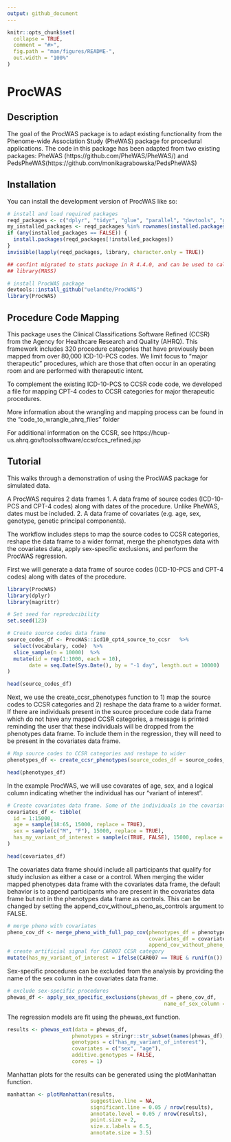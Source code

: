 ```yaml
---
output: github_document
---
```


<!-- README.md is generated from README.Rmd. Please edit that file -->

```r
knitr::opts_chunk$set(
  collapse = TRUE,
  comment = "#>",
  fig.path = "man/figures/README-",
  out.width = "100%"
)
```

# ProcWAS

<!-- badges: start -->
<!-- badges: end -->

## Description

The goal of the ProcWAS package is to adapt existing functionality from the Phenome-wide Association Study (PheWAS) package for procedural applications.
The code in this package has been adapted from two existing packages: PheWAS (https://github.com/PheWAS/PheWAS/) and PedsPheWAS(https://github.com/monikagrabowska/PedsPheWAS)


## Installation

You can install the development version of ProcWAS like so:

``` r
# install and load required packages 
reqd_packages <- c("dplyr", "tidyr", "glue", "parallel", "devtools", "ggplot2", "ggrepel", "devtools")
my_installed_packages <- reqd_packages %in% rownames(installed.packages())
if (any(installed_packages == FALSE)) {
  install.packages(reqd_packages[!installed_packages])
}
invisible(lapply(reqd_packages, library, character.only = TRUE))

## confint migrated to stats package in R 4.4.0, and can be used to calculate confidence intervals in ProcWAS. If using R < 4.4.0, must manually load MASS package
## library(MASS)

# install ProcWAS package
devtools::install_github("uelandte/ProcWAS")
library(ProcWAS)
```

## Procedure Code Mapping
This package uses the Clinical Classifications Software Refined (CCSR) from the Agency for Healthcare Research and Quality (AHRQ). This framework includes 320 procedure categories that have previously been mapped from over 80,000 ICD-10-PCS codes. We limit focus to "major therapeutic" procedures, which are those that often occur in an operating room and are performed with therapeutic intent.

To complement the existing ICD-10-PCS to CCSR code code, we developed a file for mapping CPT-4 codes to CCSR categories for major therapeutic procedures. 

More information about the wrangling and mapping process can be found in the "code_to_wrangle_ahrq_files" folder  

For additional information on the CCSR, see https://hcup-us.ahrq.gov/toolssoftware/ccsr/ccs_refined.jsp

## Tutorial

This walks through a demonstration of using the ProcWAS package for simulated data.

A ProcWAS requires 2 data frames
1. A data frame of source codes (ICD-10-PCS and CPT-4 codes) along with dates of the procedure. Unlike PheWAS, dates must be included.
2. A data frame of covariates (e.g. age, sex, genotype, genetic principal components).

The workflow includes steps to map the source codes to CCSR categories, reshape the data frame to a wider format, merge the phenotypes data with the covariates data, apply sex-specific exclusions, and perform the ProcWAS regression.

First we will generate a data frame of source codes (ICD-10-PCS and CPT-4 codes) along with dates of the procedure.

```r
library(ProcWAS)
library(dplyr)
library(magrittr)

# Set seed for reproducibility
set.seed(123)

# Create source codes data frame
source_codes_df <- ProcWAS::icd10_cpt4_source_to_ccsr   %>%
  select(vocabulary, code)  %>%
  slice_sample(n = 10000)  %>%
  mutate(id = rep(1:1000, each = 10),
       date = seq.Date(Sys.Date(), by = "-1 day", length.out = 10000)
)

head(source_codes_df)
```

Next, we use the create_ccsr_phenotypes function to 1) map the source codes to CCSR categories and 2) reshape the data frame to a wider format. If there are individuals present in the source procedure code data frame which do not have any mapped CCSR categories, a message is printed reminding the user that these individuals will be dropped from the phenotypes data frame. To include them in the regression, they will need to be present in the covariates data frame.

```r
# Map source codes to CCSR categories and reshape to wider
phenotypes_df <- create_ccsr_phenotypes(source_codes_df = source_codes_df)

head(phenotypes_df)
```

In the example ProcWAS, we will use covarates of age, sex, and a logical column indicating whether the individual has our "variant of interest". 

```r
# Create covariates data frame. Some of the individuals in the covariates data frame are not present in phenotypes data frame
covariates_df <- tibble(
  id = 1:15000,
  age = sample(18:65, 15000, replace = TRUE),
  sex = sample(c("M", "F"), 15000, replace = TRUE),
  has_my_variant_of_interest = sample(c(TRUE, FALSE), 15000, replace = TRUE)
)

head(covariates_df)
```

The covariates data frame should include all participants that qualify for study inclusion as either a case or a control. When merging the wider mapped phenotypes data frame with the covariates data frame, the default behavior is to append participants who are present in the covariates data frame but not in the phenotypes data frame as controls. This can be changed by setting the append_cov_without_pheno_as_controls argument to FALSE.

```r
# merge pheno with covariates
pheno_cov_df <- merge_pheno_with_full_pop_cov(phenotypes_df = phenotypes_df,
                                              covariates_df = covariates_df,
                                              append_cov_without_pheno_as_controls = TRUE)  %>% 
# create artificial signal for CAR007 CCSR category
mutate(has_my_variant_of_interest = ifelse(CAR007 == TRUE & runif(n()) < 0.4, TRUE, has_my_variant_of_interest))
```

Sex-specific procedures can be excluded from the analysis by providing the name of the sex column in the covariates data frame.

```r
# exclude sex-specific procedures
phewas_df <- apply_sex_specific_exclusions(phewas_df = pheno_cov_df,
                                                   name_of_sex_column = "sex")
```

The regression models are fit using the phewas_ext function.

```r
results <- phewas_ext(data = phewas_df, 
                     phenotypes = stringr::str_subset(names(phewas_df), "^[A-Z]{3}[0-9]{3}$"), # extract column names with 3 uppercase letters followed by 3 digits consistent with CCSR naming 
                     genotypes = c("has_my_variant_of_interest"),
                     covariates = c("sex", "age"),
                     additive.genotypes = FALSE,
                     cores = 1)
```

Manhattan plots for the results can be generated using the plotManhattan function.

```r
manhattan <- plotManhattan(results,
                           suggestive.line = NA,
                           significant.line = 0.05 / nrow(results),
                           annotate.level = 0.05 / nrow(results),
                           point.size = 2,
                           size.x.labels = 6.5,
                           annotate.size = 3.5)
```

